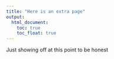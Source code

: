 ```yaml
---
title: "Here is an extra page"
output: 
  html_document:
    toc: true
    toc_float: true
---
```


Just showing off at this point to be honest